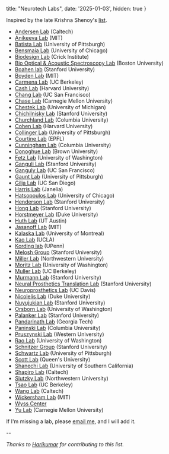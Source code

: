 
  title: "Neurotech Labs",
  date: '2025-01-03',
  hidden: true
}

<PostHeader title={metadata.title} date={metadata.date} />

Inspired by the late Krishna Shenoy's [list](https://npsl.sites.stanford.edu/related-groups).

* [Andersen Lab](https://www.vis.caltech.edu/) (Caltech)
* [Anikeeva Lab](https://bioelectronics.mit.edu/) (MIT)
* [Batista Lab](https://smile.pitt.edu/) (University of Pittsburgh)
* [Bensmaia Lab](https://bensmaialab.github.io/) (University of Chicago)
* [Biodesign Lab](https://www.biodesignlab.co.uk/) (Crick Institute)
* [Bio Optical & Acoustic Spectroscopy Lab](https://sites.bu.edu/boas/) (Boston University)
* [Boahen lab](https://web.stanford.edu/group/brainsinsilicon/) (Stanford University)
* [Boyden Lab](https://syntheticneurobiology.org/) (MIT)
* [Carmena Lab](http://carmenalab.org/) (UC Berkeley)
* [Cash Lab](https://cashlab.mgh.harvard.edu/) (Harvard University)
* [Chang Lab](https://changlab.ucsf.edu/) (UC San Francisco)
* [Chase Lab](https://chaselab.github.io/) (Carnegie Mellon University)
* [Chestek Lab](https://chestekresearch.engin.umich.edu/) (University of Michigan)
* [Chichilnisky Lab](https://med.stanford.edu/chichilnisky.html) (Stanford University)
* [Churchland Lab](https://churchland.zuckermaninstitute.columbia.edu/) (Columbia University)
* [Cohen Lab](http://cohenweb.rc.fas.harvard.edu/) (Harvard University)
* [Collinger Lab](https://www.rnel.pitt.edu/) (University of Pittsburgh)
* [Courtine Lab](https://www.epfl.ch/labs/courtine-lab/) (EPFL)
* [Cunningham Lab](https://stat.columbia.edu/~cunningham/) (Columbia University)
* [Donoghue Lab](https://www.brown.edu/research/labs/donoghue/home) (Brown University)
* [Fetz Lab](https://depts.washington.edu/fetzweb/) (University of Washington)
* [Ganguli Lab](https://ganguli-gang.stanford.edu/) (Stanford University)
* [Ganguly Lab](http://gangulylab.org/index.html) (UC San Francisco)
* [Gaunt Lab](https://www.rnel.pitt.edu/people/robert-gaunt-phd) (University of Pittsburgh)
* [Gilja Lab](https://neuro.eng.ucsd.edu/) (UC San Diego)
* [Harris Lab](https://www.janelia.org/lab/harris-lab) (Janelia)
* [Hatsopoulos Lab](https://pondside.uchicago.edu/oba/faculty/Hatsopoulos/lab/) (University of Chicago)
* [Henderson Lab](https://med.stanford.edu/henderson-lab.html) (Stanford University)
* [Hong Lab](https://www.guosonghong.com/) (Stanford University)
* [Horstmeyer Lab](https://horstmeyer.pratt.duke.edu/) (Duke University)
* [Huth Lab](https://www.cs.utexas.edu/~huth/) (UT Austin)
* [Jasanoff Lab](http://jasanofflab.mit.edu/) (MIT)
* [Kalaska Lab](https://neurosciences.umontreal.ca/recherche/les-chercheurs/john-kalaska/) (University of Montreal)
* [Kao Lab](https://seas.ucla.edu/~kao/) (UCLA)
* [Kording lab](http://kordinglab.com/) (UPenn)
* [Melosh Group](https://www.meloshgroup.com/) (Stanford University)
* [Miller Lab](https://www.millerlimblab.com/) (Northwestern University)
* [Moritz Lab](http://depts.washington.edu/moritlab/) (University of Washington)
* [Muller Lab](https://www.rikkymuller.com/) (UC Berkeley)
* [Murmann Lab](https://murmann-group.stanford.edu/) (Stanford University)
* [Neural Prosthetics Translation Lab](https://nptl.stanford.edu/) (Stanford University)
* [Neuroprosthetics Lab](https://neuroprosthetics.science/) (UC Davis)
* [Nicolelis Lab](https://www.nicolelislab.net/) (Duke University)
* [Nuyujukian Lab](https://bil.stanford.edu/) (Stanford University)
* [Orsborn Lab](http://faculty.washington.edu/aorsborn/) (University of Washington)
* [Palanker Lab](https://web.stanford.edu/~palanker/) (Stanford University)
* [Pandarinath Lab](https://snel.gatech.edu/) (Georgia Tech)
* [Paninski Lab](http://www.stat.columbia.edu/~liam/) (Columbia University)
* [Pruszynski Lab](https://www.pruszynskilab.com/) (Western University)
* [Rao Lab](https://www.rajeshpnrao.com/) (University of Washington)
* [Schnitzer Group](https://pyramidal.stanford.edu/) (Stanford University)
* [Schwartz Lab](https://motorlab.pitt.edu/) (University of Pittsburgh)
* [Scott Lab](https://www.queensu.ca/limb/laboratory-integrative-motor-behavior-limb) (Queen's University)
* [Shanechi Lab](https://nseip.usc.edu/) (University of Southern California)
* [Shapiro Lab](https://shapirolab.caltech.edu/) (Caltech)
* [Slutzky Lab](https://sites.northwestern.edu/slutzkylab/) (Northwestern University)
* [Tsao Lab](https://tsaolab.berkeley.edu/) (UC Berkeley)
* [Wang Lab](http://coilab.caltech.edu/) (Caltech)
* [Wickersham Lab](https://wickershamlab.org/) (MIT)
* [Wyss Center](https://wysscenter.ch/)
* [Yu Lab](https://users.ece.cmu.edu/~byronyu/) (Carnegie Mellon University)

If I'm missing a lab, please [email me](mailto:raphael.hotter@gmail.com), and I will add it.

--

_Thanks to [Harikumar](https://x.com/Harie1897) for contributing to this list._